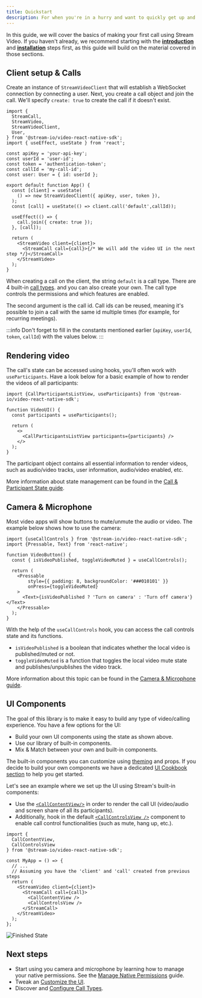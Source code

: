 ```yaml
---
title: Quickstart
description: For when you're in a hurry and want to quickly get up and running
---
```


In this guide, we will cover the basics of making your first call using Stream Video.
If you haven't already, we recommend starting with the __[introduction](../../)__ and __[installation](../installation)__ steps first, as this guide will build on the material covered in those sections.

## Client setup & Calls

Create an instance of `StreamVideoClient` that will establish a WebSocket connection by connecting a user. Next, you create a call object and join the call. We'll specify `create: true` to create the call if it doesn't exist.

```tsx
import {
  StreamCall,
  StreamVideo,
  StreamVideoClient,
  User,
} from '@stream-io/video-react-native-sdk';
import { useEffect, useState } from 'react';

const apiKey = 'your-api-key';
const userId = 'user-id';
const token = 'authentication-token';
const callId = 'my-call-id';
const user: User = { id: userId };

export default function App() {
  const [client] = useState(
    () => new StreamVideoClient({ apiKey, user, token }),
  );
  const [call] = useState(() => client.call('default',callId));

  useEffect(() => {
    call.join({ create: true });
  }, [call]);

  return (
    <StreamVideo client={client}>
      <StreamCall call={call}>{/* We will add the video UI in the next step */}</StreamCall>
    </StreamVideo>
  );
}
```

When creating a call on the client, the string `default` is a call type. There are 4 built-in [call types](../../core/configuring-call-types/). and you can also create your own.
The call type controls the permissions and which features are enabled.

The second argument is the call id. Call ids can be reused, meaning it's possible to join a call with the same id multiple times (for example, for recurring meetings).

:::info
Don't forget to fill in the constants mentioned earlier (`apiKey`, `userId`, `token`, `callId`) with the values below.
:::
<TokenSnippet sampleApp="meeting" />

## Rendering video

The call's state can be accessed using hooks, you'll often work with `useParticipants`. Have a look below for a basic example of how to render the videos of all participants:

```tsx
import {CallParticipantsListView, useParticipants} from '@stream-io/video-react-native-sdk';

function VideoUI() {
  const participants = useParticipants();

  return (
    <>
      <CallParticipantsListView participants={participants} />
    </>
  );
}
```

The participant object contains all essential information to render videos, such as audio/video tracks, user information, audio/video enabled, etc.

More information about state management can be found in the [Call & Participant State guide](../../core/call-and-participant-state).

## Camera & Microphone

Most video apps will show buttons to mute/unmute the audio or video. The example below shows how to use the camera:

```tsx
import {useCallControls } from '@stream-io/video-react-native-sdk';
import {Pressable, Text} from 'react-native';

function VideoButton() {
  const { isVideoPublished, toggleVideoMuted } = useCallControls();

  return (
    <Pressable
        style={{ padding: 8, backgroundColor: '###010101' }}
        onPress={toggleVideoMuted}
    >
      <Text>{isVideoPublished ? 'Turn on camera' : 'Turn off camera'}</Text>
    </Pressable>
  );
}
```
With the help of the `useCallControls` hook, you can access the call controls state and its functions.
- `isVideoPublished` is a boolean that indicates whether the local video is published/muted or not.
- `toggleVideoMuted` is a function that toggles the local video mute state and publishes/unpublishes the video track.

More information about this topic can be found in the [Camera & Microphone guide](../../guides/camera-and-microphone).

## UI Components

The goal of this library is to make it easy to build any type of video/calling experience. You have a few options for the UI:

- Build your own UI components using the state as shown above.
- Use our library of built-in components.
- Mix & Match between your own and built-in components.

The built-in components you can customize using [theming](../../ui-components/video-theme) and props.
If you decide to build your own components we have a dedicated [UI Cookbook section](../../ui-cookbook/overview) to help you get started.

Let's see an example where we set up the UI using Stream's built-in components:

- Use the [`<CallContentView/>`](../../ui-components/call/call-content-view/) in order to render the call UI (video/audio and screen share of all its participants).
- Additionally, hook in the default [`<CallControlsView />`](../../ui-components/call/call-controls-view/) component to enable call control functionalities (such as mute, hang up, etc.).

```tsx
import {
  CallContentView,
  CallControlsView
} from '@stream-io/video-react-native-sdk';

const MyApp = () => {
  // ...
  // Assuming you have the 'client' and 'call' created from previous steps
  return (
    <StreamVideo client={client}>
      <StreamCall call={call}>
        <CallContentView />
        <CallControlsView />
      </StreamCall>
    </StreamVideo>
  );
};
```


![Finished State](../assets/01-setup/quickstart-finished-state.png)


## Next steps
- Start using you camera and microphone by learning how to manage your native permissions. See the [Manage Native Permissions](../../advanced/native-permissions) guide.
- Tweak an [Customize the UI](../../ui-cookbook/overview).
- Discover and [Configure Call Types](../../core/configuring-call-types).

